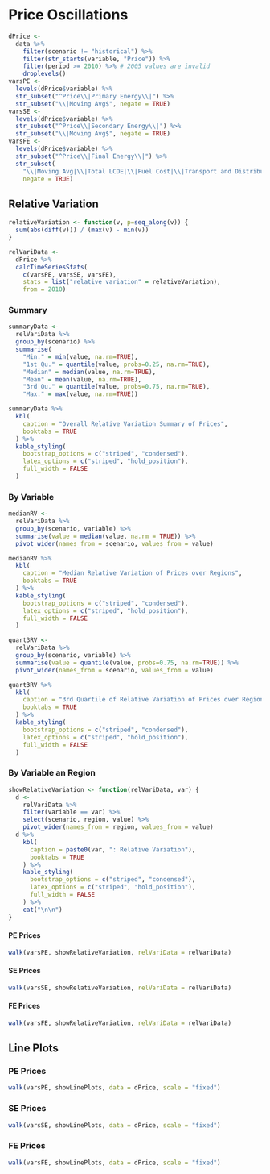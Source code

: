 # Price Oscillations

```r
dPrice <-
  data %>%
    filter(scenario != "historical") %>%
    filter(str_starts(variable, "Price")) %>%
    filter(period >= 2010) %>% # 2005 values are invalid
    droplevels()
varsPE <-
  levels(dPrice$variable) %>%
  str_subset("^Price\\|Primary Energy\\|") %>%
  str_subset("\\|Moving Avg$", negate = TRUE)
varsSE <-
  levels(dPrice$variable) %>%
  str_subset("^Price\\|Secondary Energy\\|") %>%
  str_subset("\\|Moving Avg$", negate = TRUE)
varsFE <- 
  levels(dPrice$variable) %>%
  str_subset("^Price\\|Final Energy\\|") %>%
  str_subset(
    "\\|Moving Avg|\\|Total LCOE|\\|Fuel Cost|\\|Transport and Distribution|\\|Carbon Price Component|\\|Other Taxes$",
    negate = TRUE)
```


## Relative Variation

```r
relativeVariation <- function(v, p=seq_along(v)) {
  sum(abs(diff(v))) / (max(v) - min(v))
}

relVariData <- 
  dPrice %>% 
  calcTimeSeriesStats(
    c(varsPE, varsSE, varsFE), 
    stats = list("relative variation" = relativeVariation), 
    from = 2010)
```

### Summary

```r
summaryData <- 
  relVariData %>% 
  group_by(scenario) %>% 
  summarise(
    "Min." = min(value, na.rm=TRUE), 
    "1st Qu." = quantile(value, probs=0.25, na.rm=TRUE),
    "Median" = median(value, na.rm=TRUE),
    "Mean" = mean(value, na.rm=TRUE),
    "3rd Qu." = quantile(value, probs=0.75, na.rm=TRUE),
    "Max." = max(value, na.rm=TRUE))

summaryData %>% 
  kbl(
    caption = "Overall Relative Variation Summary of Prices",
    booktabs = TRUE
  ) %>%
  kable_styling(
    bootstrap_options = c("striped", "condensed"),
    latex_options = c("striped", "hold_position"),
    full_width = FALSE
  )
```

### By Variable

```r
medianRV <- 
  relVariData %>% 
  group_by(scenario, variable) %>% 
  summarise(value = median(value, na.rm = TRUE)) %>% 
  pivot_wider(names_from = scenario, values_from = value)

medianRV %>% 
  kbl(
    caption = "Median Relative Variation of Prices over Regions",
    booktabs = TRUE
  ) %>%
  kable_styling(
    bootstrap_options = c("striped", "condensed"),
    latex_options = c("striped", "hold_position"),
    full_width = FALSE
  )
```

```r
quart3RV <- 
  relVariData %>% 
  group_by(scenario, variable) %>% 
  summarise(value = quantile(value, probs=0.75, na.rm=TRUE)) %>% 
  pivot_wider(names_from = scenario, values_from = value)

quart3RV %>% 
  kbl(
    caption = "3rd Quartile of Relative Variation of Prices over Regions",
    booktabs = TRUE
  ) %>%
  kable_styling(
    bootstrap_options = c("striped", "condensed"),
    latex_options = c("striped", "hold_position"),
    full_width = FALSE
  )
```

\newpage

### By Variable an Region

```r
showRelativeVariation <- function(relVariData, var) {
  d <- 
    relVariData %>% 
    filter(variable == var) %>% 
    select(scenario, region, value) %>% 
    pivot_wider(names_from = region, values_from = value)
  d %>% 
    kbl(
      caption = paste0(var, ": Relative Variation"),
      booktabs = TRUE
    ) %>%
    kable_styling(
      bootstrap_options = c("striped", "condensed"),
      latex_options = c("striped", "hold_position"),
      full_width = FALSE
    ) %>% 
    cat("\n\n")
}
```


#### PE Prices

```r
walk(varsPE, showRelativeVariation, relVariData = relVariData)
```

\newpage

#### SE Prices


```r
walk(varsSE, showRelativeVariation, relVariData = relVariData)
```

\newpage

#### FE Prices

```r
walk(varsFE, showRelativeVariation, relVariData = relVariData)
``` 

\newpage


## Line Plots

### PE Prices

```r
walk(varsPE, showLinePlots, data = dPrice, scale = "fixed")
```

### SE Prices


```r
walk(varsSE, showLinePlots, data = dPrice, scale = "fixed")
```

### FE Prices

```r
walk(varsFE, showLinePlots, data = dPrice, scale = "fixed")
``` 
